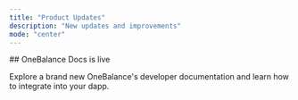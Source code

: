 ```yaml
---
title: "Product Updates"
description: "New updates and improvements"
mode: "center"
---
```


<Update label="May 2025">
  ## OneBalance Docs is live

  Explore a brand new OneBalance's developer documentation and learn how to integrate into your dapp.
</Update>
